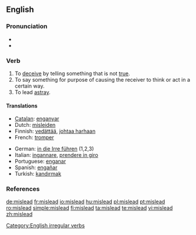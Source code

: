==English==

===Pronunciation===
*{{IPA|/'mɪsliːd/}}
*{{audio|en-us-mislead.ogg|Audio (US)}}

===Verb===
{{en-verb|misleads|misleading|misled}}

# To [[deceive]] by telling something that is not [[true]].
# To say something for purpose of causing the receiver to think or act in a certain way.
# To lead [[astray]].

====Translations====
{{top}}
*[[Catalan]]: [[enganyar]]
*Dutch: [[misleiden]]
*Finnish: [[vedättää]], [[johtaa harhaan]]
*French: [[tromper]]
{{mid}}
*German: [[in die Irre führen]] (1,2,3)
*Italian: [[ingannare]], [[prendere in giro]]
*Portuguese: [[enganar]]
*Spanish: [[engañar]]
*Turkish: [[kandırmak]]
{{bottom}}

===References===
{{R:Century 1911}}
{{R:Webster 1913}}

[[Category:English irregular verbs]]

[[de:mislead]]
[[fr:mislead]]
[[io:mislead]]
[[hu:mislead]]
[[pl:mislead]]
[[pt:mislead]]
[[ro:mislead]]
[[simple:mislead]]
[[fi:mislead]]
[[ta:mislead]]
[[te:mislead]]
[[vi:mislead]]
[[zh:mislead]]